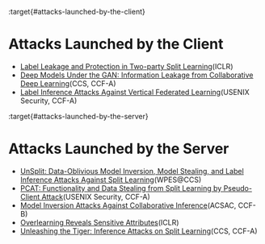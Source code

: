 :target{#attacks-launched-by-the-client}

# Attacks Launched by the Client

- [Label Leakage and Protection in Two-party Split Learning](https://arxiv.org/pdf/2102.08504.pdf)(ICLR)
- [Deep Models Under the GAN: Information Leakage from Collaborative Deep Learning](https://arxiv.org/pdf/1702.07464.pdf)(CCS, CCF-A)
- [Label Inference Attacks Against Vertical Federated Learning](https://www.usenix.org/conference/usenixsecurity22/presentation/fu-chong)(USENIX Security, CCF-A)

:target{#attacks-launched-by-the-server}

# Attacks Launched by the Server

- [UnSplit: Data-Oblivious Model Inversion, Model Stealing, and Label Inference Attacks Against Split Learning](https://arxiv.org/pdf/2108.09033.pdf)(WPES\@CCS)
- [PCAT: Functionality and Data Stealing from Split Learning by Pseudo-Client Attack](https://www.usenix.org/conference/usenixsecurity23/presentation/gao)(USENIX Security, CCF-A)
- [Model Inversion Attacks Against Collaborative Inference](https://dl.acm.org/doi/10.1145/3359789.3359824)(ACSAC, CCF-B)
- [Overlearning Reveals Sensitive Attributes](https://arxiv.org/pdf/1905.11742.pdf)(ICLR)
- [Unleashing the Tiger: Inference Attacks on Split Learning](https://arxiv.org/pdf/2012.02670.pdf)(CCS, CCF-A)
